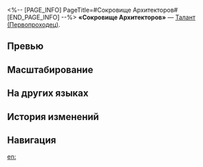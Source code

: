<%-- [PAGE_INFO]
PageTitle=#Сокровище Архитекторов#
[END_PAGE_INFO] --%>
{{Навык Инфобокс
|Название         = Сокровище Архитекторов
|Изображение      = Навык Сокровище Архитекторов.png
|Персонаж         = Первопроходец (Сохранение)
|Тип              = Талант
|Тэг              = Усиление
|УронСтойк        = 
|ЭнергияГен       = 
|Энергия          = 
|Длительность     = 
|Описание         = Будучи атакованным один раз, Первопроходец получает 1 уровень Воли магмы до макс. 8 раз.<br />Когда Воля магмы имеет не менее 4 уровней, базовая атака Первопроходца усиливается и наносит урон выбранному противнику и соседним целям.<br />Когда Первопроходец использует базовую атаку, навык или сверхспособность, на всех союзников накладывается Щит, который может поглотить урон, равный {{Цвет|Выделенный|4%—6,4%}} от защиты Первопроходца плюс {{Цвет|Выделенный|20—89}} ед., на 2 хода.
|Свойство1        = 
|Масштабирование1 = 
}}
'''«Сокровище Архитекторов»''' — [[Талант]] [[(Первопроходец)]].

==Превью==
{{Превью
|Файл = Сокровище Архитекторов Превью
}}

==Масштабирование==
{{Масштабирование навыка
|4%;4.25%;4.5%;4.75%;5%;5.2%;5.4%;5.6%;5.8%;6%;6.2%;6.4%;6.6%;6.8%;7%
|2000%;3200%;4100%;5000%;5600%;6200%;6650%;7100%;7550%;8000%;8450%;8900%;9350%;9800%;10250%
}}

==На других языках==
{{На других языках
|en   = Treasure of the Architects
|zhs  = 筑城者遗宝
|zht  = 築城者遺寶
|ja   = {{Rubi|建創者|けんそうしゃ}}の{{Rubi|失|うしな}}われし{{Rubi|宝|たから}}
|ko   = 축성가의 유물
|es   = Tesoro de los Arquitectos
|fr   = Trésor des Architectes
|ru   = Сокровище Архитекторов
|th   = Treasure of the Architects
|vi   = Kho Báu Của Đấng Kiến Tạo
|de   = Schatz der Architekten
|id   = Treasure of the Architects
|pt   = Tesouro dos Arquitetos
}}

==История изменений==
{{История изменений|3.5}}

==Навигация==
{{Навык Навбокс|Первопроходец (Сохранение)}}

[[en:]]